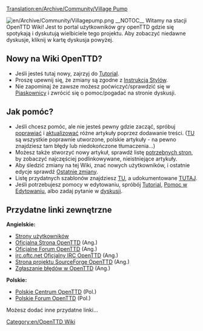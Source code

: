 [[Translation:en/Archive/Community/Village Pump]]

{{en/Translation|origin= en/Archive/Community/Village Pump
|from  = en
|to    = pl
|Percentage =57
}}
{{en/-}}[[File:en/Archive/Community/Villagepump.png|right]]
__NOTOC__
Witamy na stacji OpenTTD Wiki! Jest to portal użytkowników gry openTTD gdzie się spotykają i dyskutują wielbiciele tego projektu. Aby zobaczyć niedawne dyskusje, kliknij w kartę dyskusja powyżej.


==Nowy na Wiki OpenTTD? == 
* Jeśli jesteś tutaj nowy, zajrzyj do [[en/Tutorial|Tutorial]].
* Proszę upewnij się, że zmiany są zgodne z [[en/Wiki/Manual of Style|Instrukcją Stylów]].
* Nie zapominaj że zawsze możesz poćwiczyć/sprawdzić się w [[en/Sandbox|Piaskownicy]] i zwrócić się o pomoc/pogadać na stronie dyskusji.

==Jak pomóc?==
* Jeśli chcesz pomóc, ale nie jesteś pewny gdzie zacząć, spróbuj [[:Category:en/Articles to be expanded|poprawiać]] i [[:Category:en/Articles to be updated|aktualizować]] różne artykuły poprzez dodawanie treści. ([http://wiki.openttd.org/Category:Artykuły_w_języku_polskim/Pl TU] są wszystkie poprawnie utworzone, polskie artykuły - na pewno znajdziesz tam błędy lub niedokończone tłumaczenia...)
* Możesz także stworzyć nowy artykuł, sprawdź listę [[Special:Wantedpages|potrzebnych stron]], by zobaczyć najczęściej podlinkowywane, nieistniejące artykuły.
* Aby śledzić zmiany na tej Wiki, znać nowych użytkowników, i ostatnie edycje sprawdź [[Special:RecentChanges|Ostatnie zmiany]].
* Listę przydatnych szablonów znajdziesz [[:Category:en/Templates|TU]], a udokumentowane [[en/Wiki/Templates|TUTAJ]].
* Jeśli potrzebujesz pomocy w edytowaniu, spróbój [[en/Tutorial|Tutorial]], [[en/Editing help|Pomoc w Edytowaniu]], albo zadaj pytanie w [http://wiki.openttd.org/?title=OpenTTD_talk:Stacja/Pl&action=edit dyskusji].

== Przydatne linki zewnętrzne ==
'''Angielskie:'''
* [[:Category:en/Users|Strony użytkowników]]
* [http://www.openttd.org/ Oficjalna Strona OpenTTD] (Ang.)
* [http://www.forum.openttd.org Oficjalne Forum OpenTTD] (Ang.)
* [irc://irc.oftc.net/openttd irc.oftc.net Oficjalny IRC OpenTTD] (Ang.)
* [http://www.sourceforge.net/projects/openttd/ Strona projektu SourceForge OpenTTD] (Ang.)
* [http://www.bugs.openttd.org/ Zgłaszanie błędów w OpenTTD] (Ang.)
'''Polskie:'''
* [http://www.openttd.2ap.pl/ Polskie Centrum OpenTTD] (Pol.)
* [http://www.openttd.prochy.pl Polskie Forum OpenTTD] (Pol.)
Możesz dodać inne przydatne linki...
[[Category:en/OpenTTD Wiki]]